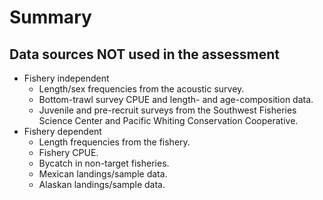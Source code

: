 # Summary

## Data sources **NOT** used in the assessment

* Fishery independent
  * Length/sex frequencies from the acoustic survey.
  * Bottom-trawl survey CPUE and length- and age-composition data.
  * Juvenile and pre-recruit surveys from the Southwest Fisheries Science Center and Pacific Whiting Conservation Cooperative.
* Fishery dependent
  * Length frequencies from the fishery.
  * Fishery CPUE.
  * Bycatch in non-target fisheries.
  * Mexican landings/sample data.
  * Alaskan landings/sample data.
